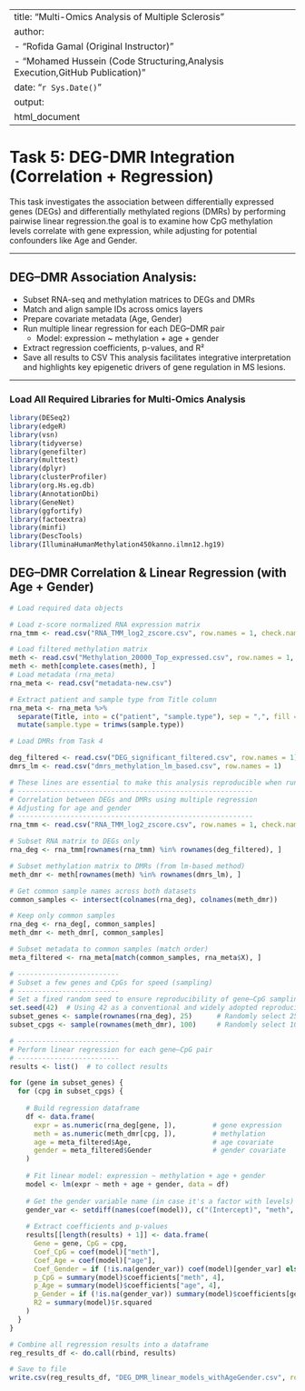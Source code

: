 
---
title: "Multi-Omics Analysis of Multiple Sclerosis"
author: 
  - "Rofida Gamal (Original Instructor)"
  - "Mohamed Hussein (Code Structuring,Analysis Execution,GitHub Publication)"
date: "`r Sys.Date()`"
output:
  html_document
---

# Task 5: DEG-DMR Integration (Correlation + Regression)

This task investigates the association between differentially expressed genes (DEGs) and differentially methylated regions (DMRs) by performing pairwise linear regression.the goal is to examine how CpG methylation levels correlate with gene expression, while adjusting for potential confounders like Age and Gender.

---

## DEG–DMR Association Analysis:

- Subset RNA-seq and methylation matrices to DEGs and DMRs  
- Match and align sample IDs across omics layers  
- Prepare covariate metadata (Age, Gender)  
- Run multiple linear regression for each DEG–DMR pair  
  - Model: expression ~ methylation + age + gender  
- Extract regression coefficients, p-values, and R²  
- Save all results to CSV
This analysis facilitates integrative interpretation and highlights key epigenetic drivers of gene regulation in MS lesions.

---

### Load All Required Libraries for Multi-Omics Analysis 

```{r, include=FALSE, message=FALSE, warning=FALSE}
library(DESeq2)
library(edgeR)
library(vsn)
library(tidyverse)
library(genefilter)
library(multtest)
library(dplyr)
library(clusterProfiler)
library(org.Hs.eg.db)
library(AnnotationDbi)
library(GeneNet)
library(ggfortify)
library(factoextra)
library(minfi)
library(DescTools)
library(IlluminaHumanMethylation450kanno.ilmn12.hg19)


```
## DEG–DMR Correlation & Linear Regression (with Age + Gender)
```{r}

# Load required data objects

# Load z-score normalized RNA expression matrix
rna_tmm <- read.csv("RNA_TMM_log2_zscore.csv", row.names = 1, check.names = FALSE)

# Load filtered methylation matrix
meth <- read.csv("Methylation_20000_Top_expressed.csv", row.names = 1, check.names = FALSE)
meth <- meth[complete.cases(meth), ]
# Load metadata (rna_meta)
rna_meta <- read.csv("metadata-new.csv")

# Extract patient and sample type from Title column
rna_meta <- rna_meta %>%
  separate(Title, into = c("patient", "sample.type"), sep = ",", fill = "right") %>%
  mutate(sample.type = trimws(sample.type))

# Load DMRs from Task 4 

deg_filtered <- read.csv("DEG_significant_filtered.csv", row.names = 1)
dmrs_lm <- read.csv("dmrs_methylation_lm_based.csv", row.names = 1)

# These lines are essential to make this analysis reproducible when run independently
# ----------------------------------------------------------
# Correlation between DEGs and DMRs using multiple regression
# Adjusting for age and gender
# ----------------------------------------------------------
rna_tmm <- read.csv("RNA_TMM_log2_zscore.csv", row.names = 1, check.names = FALSE)

# Subset RNA matrix to DEGs only
rna_deg <- rna_tmm[rownames(rna_tmm) %in% rownames(deg_filtered), ]

# Subset methylation matrix to DMRs (from lm-based method)
meth_dmr <- meth[rownames(meth) %in% rownames(dmrs_lm), ]

# Get common sample names across both datasets
common_samples <- intersect(colnames(rna_deg), colnames(meth_dmr))

# Keep only common samples
rna_deg <- rna_deg[, common_samples]
meth_dmr <- meth_dmr[, common_samples]

# Subset metadata to common samples (match order)
meta_filtered <- rna_meta[match(common_samples, rna_meta$X), ]

# -------------------------
# Subset a few genes and CpGs for speed (sampling)
# -------------------------
# Set a fixed random seed to ensure reproducibility of gene–CpG sampling
set.seed(42)  # Using 42 as a conventional and widely adopted reproducibility seed
subset_genes <- sample(rownames(rna_deg), 25)      # Randomly select 25 genes
subset_cpgs <- sample(rownames(meth_dmr), 100)     # Randomly select 100 CpGs

# -------------------------
# Perform linear regression for each gene–CpG pair
# -------------------------
results <- list()  # to collect results

for (gene in subset_genes) {
  for (cpg in subset_cpgs) {
    
    # Build regression dataframe
    df <- data.frame(
      expr = as.numeric(rna_deg[gene, ]),         # gene expression
      meth = as.numeric(meth_dmr[cpg, ]),         # methylation
      age = meta_filtered$Age,                    # age covariate
      gender = meta_filtered$Gender               # gender covariate
    )
    
    # Fit linear model: expression ~ methylation + age + gender
    model <- lm(expr ~ meth + age + gender, data = df)
    
    # Get the gender variable name (in case it's a factor with levels)
    gender_var <- setdiff(names(coef(model)), c("(Intercept)", "meth", "age"))[1]
    
    # Extract coefficients and p-values
    results[[length(results) + 1]] <- data.frame(
      Gene = gene, CpG = cpg,
      Coef_CpG = coef(model)["meth"],
      Coef_Age = coef(model)["age"],
      Coef_Gender = if (!is.na(gender_var)) coef(model)[gender_var] else NA,
      p_CpG = summary(model)$coefficients["meth", 4],
      p_Age = summary(model)$coefficients["age", 4],
      p_Gender = if (!is.na(gender_var)) summary(model)$coefficients[gender_var, 4] else NA,
      R2 = summary(model)$r.squared
    )
  }
}

# Combine all regression results into a dataframe
reg_results_df <- do.call(rbind, results)

# Save to file
write.csv(reg_results_df, "DEG_DMR_linear_models_withAgeGender.csv", row.names = FALSE)



```

